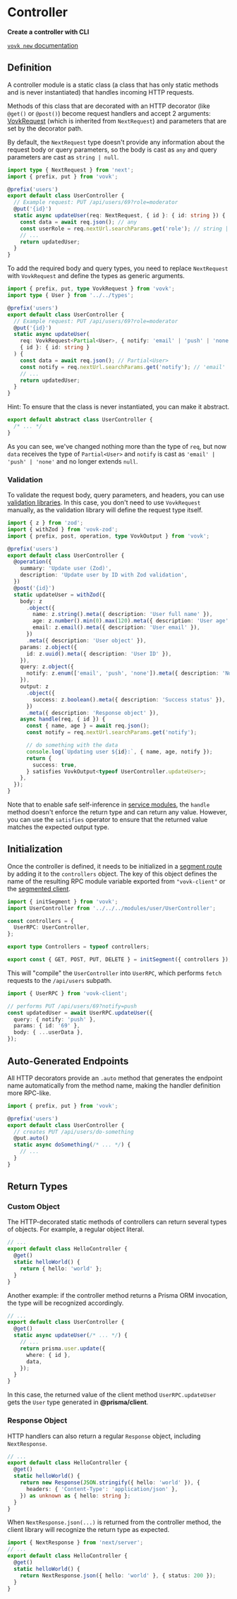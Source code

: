 
# Controller

**Create a controller with CLI**

<VovkNewDynamic />

[`vovk new` documentation](/new)

## Definition

A controller module is a static class (a class that has only static methods and is never instantiated) that handles incoming HTTP requests.

Methods of this class that are decorated with an HTTP decorator (like `@get()` or `@post()`) become request handlers and accept 2 arguments: [VovkRequest](/controllers/request) (which is inherited from `NextRequest`) and parameters that are set by the decorator path.

By default, the `NextRequest` type doesn't provide any information about the request body or query parameters, so the body is cast as `any` and query parameters are cast as `string | null`.

```ts
import type { NextRequest } from 'next';
import { prefix, put } from 'vovk';

@prefix('users')
export default class UserController {
  // Example request: PUT /api/users/69?role=moderator
  @put('{id}')
  static async updateUser(req: NextRequest, { id }: { id: string }) {
    const data = await req.json(); // any
    const userRole = req.nextUrl.searchParams.get('role'); // string | null
    // ...
    return updatedUser;
  }
}
```

To add the required body and query types, you need to replace `NextRequest` with `VovkRequest` and define the types as generic arguments.

```ts filename="src/modules/user/UserController.ts"
import { prefix, put, type VovkRequest } from 'vovk';
import type { User } from '../../types';

@prefix('users')
export default class UserController {
  // Example request: PUT /api/users/69?role=moderator
  @put('{id}')
  static async updateUser(
    req: VovkRequest<Partial<User>, { notify: 'email' | 'push' | 'none' }>,
    { id }: { id: string }
  ) {
    const data = await req.json(); // Partial<User>
    const notify = req.nextUrl.searchParams.get('notify'); // 'email' | 'push' | 'none'
    // ...
    return updatedUser;
  }
}
```

<Callout type="info" emoji="ℹ️">
  Hint: To ensure that the class is never instantiated, you can make it abstract.

```ts
export default abstract class UserController {
  /* ... */
}
```

</Callout>

As you can see, we've changed nothing more than the type of `req`, but now `data` receives the type of `Partial<User>` and `notify` is cast as `'email' | 'push' | 'none'` and no longer extends `null`.

### Validation

To validate the request body, query parameters, and headers, you can use [validation libraries](/validation). In this case, you don't need to use `VovkRequest` manually, as the validation library will define the request type itself.

```ts filename="src/modules/user/UserController.ts"
import { z } from 'zod';
import { withZod } from 'vovk-zod';
import { prefix, post, operation, type VovkOutput } from 'vovk';

@prefix('users')
export default class UserController {
  @operation({
    summary: 'Update user (Zod)',
    description: 'Update user by ID with Zod validation',
  })
  @post('{id}')
  static updateUser = withZod({
    body: z
      .object({
        name: z.string().meta({ description: 'User full name' }),
        age: z.number().min(0).max(120).meta({ description: 'User age' }),
        email: z.email().meta({ description: 'User email' }),
      })
      .meta({ description: 'User object' }),
    params: z.object({
      id: z.uuid().meta({ description: 'User ID' }),
    }),
    query: z.object({
      notify: z.enum(['email', 'push', 'none']).meta({ description: 'Notification type' }),
    }),
    output: z
      .object({
        success: z.boolean().meta({ description: 'Success status' }),
      })
      .meta({ description: 'Response object' }),
    async handle(req, { id }) {
      const { name, age } = await req.json();
      const notify = req.nextUrl.searchParams.get('notify');

      // do something with the data
      console.log(`Updating user ${id}:`, { name, age, notify });
      return {
        success: true,
      } satisfies VovkOutput<typeof UserController.updateUser>;
    },
  });
}
```

Note that to enable safe self-inference in [service modules](/controller/service), the `handle` method doesn't enforce the return type and can return any value. However, you can use the `satisfies` operator to ensure that the returned value matches the expected output type.

## Initialization

Once the controller is defined, it needs to be initialized in a [segment route](/segment) by adding it to the `controllers` object. The key of this object defines the name of the resulting RPC module variable exported from `"vovk-client"` or the [segmented client](/segmented).

```ts filename="src/app/api/[[...vovk]]/route.ts"
import { initSegment } from 'vovk';
import UserController from '../../../modules/user/UserController';

const controllers = {
  UserRPC: UserController,
};

export type Controllers = typeof controllers;

export const { GET, POST, PUT, DELETE } = initSegment({ controllers });
```

This will "compile" the `UserController` into `UserRPC`, which performs `fetch` requests to the `/api/users` subpath.

```ts
import { UserRPC } from 'vovk-client';

// performs PUT /api/users/69?notify=push
const updatedUser = await UserRPC.updateUser({
  query: { notify: 'push' },
  params: { id: '69' },
  body: { ...userData },
});
```

## Auto-Generated Endpoints

All HTTP decorators provide an `.auto` method that generates the endpoint name automatically from the method name, making the handler definition more RPC-like.

```ts filename="src/modules/user/UserController.ts"
import { prefix, put } from 'vovk';

@prefix('users')
export default class UserController {
  // creates PUT /api/users/do-something
  @put.auto()
  static async doSomething(/* ... */) {
    // ...
  }
}
```

## Return Types

### Custom Object

The HTTP-decorated static methods of controllers can return several types of objects. For example, a regular object literal.

```ts
// ...
export default class HelloController {
  @get()
  static helloWorld() {
    return { hello: 'world' };
  }
}
```

Another example: if the controller method returns a Prisma ORM invocation, the type will be recognized accordingly.

```ts
// ...
export default class UserController {
  @get()
  static async updateUser(/* ... */) {
    // ...
    return prisma.user.update({
      where: { id },
      data,
    });
  }
}
```

In this case, the returned value of the client method `UserRPC.updateUser` gets the `User` type generated in **@prisma/client**.

### Response Object

HTTP handlers can also return a regular `Response` object, including `NextResponse`.

```ts
// ...
export default class HelloController {
  @get()
  static helloWorld() {
    return new Response(JSON.stringify({ hello: 'world' }), {
      headers: { 'Content-Type': 'application/json' },
    }) as unknown as { hello: string };
  }
}
```

When `NextResponse.json(...)` is returned from the controller method, the client library will recognize the return type as expected.

```ts
import { NextResponse } from 'next/server';
// ...
export default class HelloController {
  @get()
  static helloWorld() {
    return NextResponse.json({ hello: 'world' }, { status: 200 });
  }
}
```

